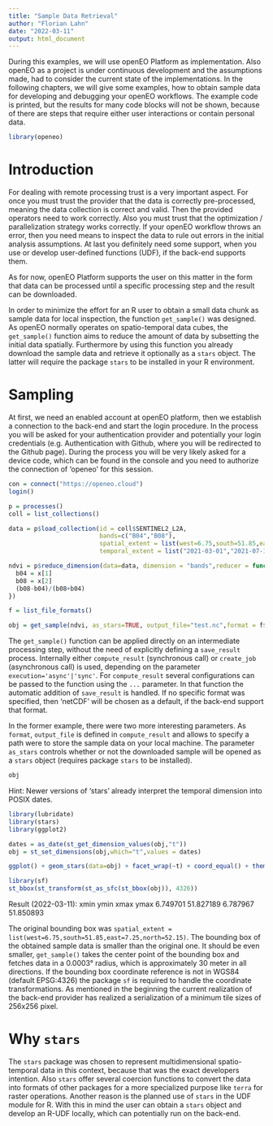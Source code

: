 ```yaml
---
title: "Sample Data Retrieval"
author: "Florian Lahn"
date: "2022-03-11"
output: html_document
---
```


During this examples, we will use openEO Platform as implementation. Also openEO as a project is under continuous development and the assumptions made, had to consider the current state of the implementations. In the following chapters, we will give some examples, how to obtain sample data for developing and debugging your openEO workflows. The example code is printed, but the results for many code blocks will not be shown, because of there are steps that require either user interactions or contain personal data.

```r
library(openeo)
```

# Introduction

For dealing with remote processing trust is a very important aspect. For once you must trust the provider that the data is correctly pre-processed, meaning the data collection is correct and valid. Then the provided operators need to work correctly. Also you must trust that the optimization / parallelization strategy works correctly. If your openEO workflow throws an error, then you need means to inspect the data to rule out errors in the initial analysis assumptions. At last you definitely need some support, when you use or develop user-defined functions (UDF), if the back-end supports them.

As for now, openEO Platform supports the user on this matter in the form that data can be processed until a specific processing step and the result can be downloaded. 

In order to minimize the effort for an R user to obtain a small data chunk as sample data for local inspection, the function `get_sample()` was designed. As openEO normally operates on spatio-temporal data cubes, the `get_sample()` function aims to reduce the amount of data by subsetting the initial data spatially. Furthermore by using this function you already download the sample data and retrieve it optionally as a `stars` object. The latter will require the package `stars` to be installed in your R environment.

# Sampling

At first, we need an enabled account at openEO platform, then we establish a connection to the back-end and start the login procedure. In the process you will be asked for your authentication provider and potentially your login credentials (e.g. Authentication with Github, where you will be redirected to the Github page). During the process you will be very likely asked for a device code, which can be found in the console and you need to authorize the connection of 'openeo' for this session.

```r
con = connect("https://openeo.cloud")
login()
```

```r
p = processes()
coll = list_collections()

data = p$load_collection(id = coll$SENTINEL2_L2A,
                         bands=c("B04","B08"),
                         spatial_extent = list(west=6.75,south=51.85,east=7.25,north=52.15),
                         temporal_extent = list("2021-03-01","2021-07-15"))

ndvi = p$reduce_dimension(data=data, dimension = "bands",reducer = function(x, context) {
  b04 = x[1]
  b08 = x[2]
  (b08-b04)/(b08+b04)
})
```


```r
f = list_file_formats()
```


```r
obj = get_sample(ndvi, as_stars=TRUE, output_file="test.nc",format = f$output$netCDF)
```

The `get_sample()` function can be applied directly on an intermediate processing step, without the need of explicitly defining a `save_result` process. Internally either `compute_result` (synchronous call) or `create_job` (asynchronous call) is used, depending on the parameter `execution='async'|'sync'`. For `compute_result` several configurations can be passed to the function using the `...` parameter. In that function the automatic addition of `save_result` is handled. If no specific format was specified, then 'netCDF' will be chosen as a default, if the back-end support that format.

In the former example, there were two more interesting parameters. As `format`, `output_file` is defined in `compute_result` and allows to specify a path were to store the sample data on your local machine. The parameter `as_stars` controls whether or not the downloaded sample will be opened as a `stars` object (requires package `stars` to be installed). 

```r
obj
```

Hint: Newer versions of 'stars' already interpret the temporal dimension into POSIX dates.

```r
library(lubridate)
library(stars)
library(ggplot2)

dates = as_date(st_get_dimension_values(obj,"t"))
obj = st_set_dimensions(obj,which="t",values = dates)
```


```r
ggplot() + geom_stars(data=obj) + facet_wrap(~t) + coord_equal() + theme_void()
```

```r
library(sf)
st_bbox(st_transform(st_as_sfc(st_bbox(obj)), 4326))
```
Result (2022-03-11): 
     xmin      ymin      xmax      ymax 
 6.749701 51.827189  6.787967 51.850893 

The original bounding box was `spatial_extent = list(west=6.75,south=51.85,east=7.25,north=52.15)`. The bounding box of the obtained sample data is smaller than the original one. It should be even smaller, `get_sample()` takes the center point of the bounding box and fetches data in a 0.0003° radius, which is approximately 30 meter in all directions. If the bounding box coordinate reference is not in WGS84 (default EPSG:4326) the package `sf` is required to handle the coordinate transformations.
As mentioned in the beginning the current realization of the back-end provider has realized a serialization of a minimum tile sizes of 256x256 pixel.

# Why `stars`

The `stars` package was chosen to represent multidimensional spatio-temporal data in this context, because that was the exact developers intention. Also `stars` offer several coercion functions to convert the data into formats of other packages for a more specialized purpose like `terra` for raster operations. Another reason is the planned use of `stars` in the UDF module for R. With this in mind the user can obtain a `stars` object and develop an R-UDF locally, which can potentially run on the back-end.
